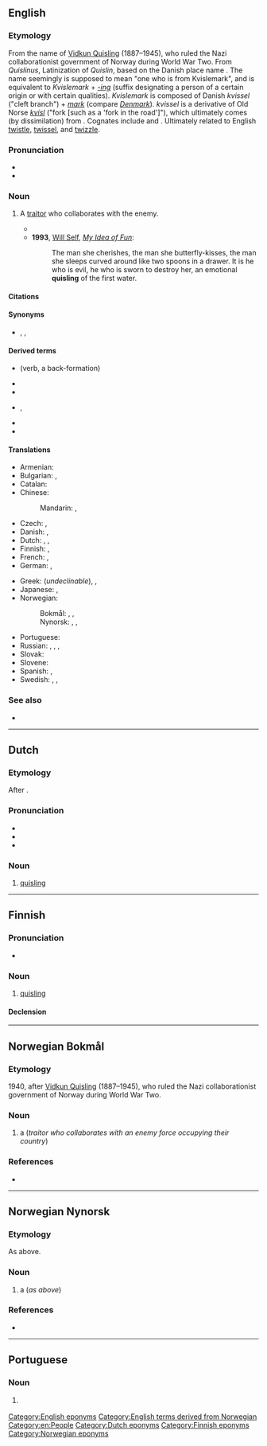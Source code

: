 {{also|Quisling}}
==English==
{{was wotd|2012|July|16}}

===Etymology===
From the name of [[w:Vidkun Quisling|Vidkun Quisling]] (1887–1945), who ruled the Nazi collaborationist government of Norway during World War Two. From ''Quislinus'', Latinization of ''Quislin'', based on the Danish place name {{m|da|Kvislemark}}. The name seemingly is supposed to mean "one who is from Kvislemark", and is equivalent to ''Kvislemark'' + ''[[-ing#Danish|-ing]]'' (suffix designating a person of a certain origin or with certain qualities). ''Kvislemark'' is composed of Danish ''kvissel'' ("cleft branch") + ''[[mark]]'' (compare ''[[Denmark]]''). ''kvissel'' is a derivative of Old Norse ''[[kvísl]]'' ("fork [such as a 'fork in the road']"), which ultimately comes (by dissimilation) from {{der|en|gem-pro|*twīsilō}}. Cognates include {{cog|ang|twisla||confluence, junction, fork of a river or road}} and {{cog|goh|zwisila||forked implement, twig, branch}}. Ultimately related to English [[twistle]], [[twissel]], and [[twizzle]].

===Pronunciation===
* {{IPA|/ˈkwɪz.lɪŋ/|lang=en}}
* {{audio|en-au-quisling.ogg|Audio (AU)|lang=en}}

===Noun===
{{en-noun}}

# {{lb|en|pejorative}} A [[traitor]] who collaborates with the enemy. {{defdate|from 1940}}
#* {{quote-book|en|title=The Quislings: Hitler's Trojan Horses|page=7|author=Walter Tschuppik|year=1940|passage=In many countries, including some where the Jews were neither numerically strong nor in possession of important posts, these envoys of the German Secret Service have been able, solely by the use of anti-Jewish slogans, to create those "national" Fascist movements from which '''Quislings''' are bred.|publisher=Hutchinson}}
#* '''1993''', [[w:Will Self|Will Self]], ''[[w:My Idea of Fun|My Idea of Fun]]'':
#*: The man she cherishes, the man she butterfly-kisses, the man she sleeps curved around like two spoons in a drawer. It is he who is evil, he who is sworn to destroy her, an emotional '''quisling''' of the first water.

====Citations====
{{seeCites}}

====Synonyms====
* {{sense|traitor}} {{l|en|collaborator}}, {{l|en|traitor}}, {{l|en|rat}}

====Derived terms====
{{rel-top|Terms derived from ''quisling'' (noun)}}
* {{l|en|quisle}} (verb, a back-formation)
* {{l|en|quisling-hearted}}
* {{l|en|quislingism}}
{{rel-mid}}
* {{l|en|quislingize}}, {{l|en|quislingized}}
* {{l|en|quisling-minded}}
* {{l|en|quisling-style}}
{{rel-bottom}}

====Translations====
{{trans-top|traitor}}
* Armenian: {{t|hy|կվիսլինգ}}
* Bulgarian: {{t+|bg|предател|m}}, {{t+|bg|изменник|m}}
* Catalan: {{t|ca|col·laboracionista|m|f}}
* Chinese:
*: Mandarin: {{t+|cmn|賣國賊|sc=Hani}}, {{t+|cmn|卖国贼|tr=màiguózéi|sc=Hani}}
* Czech: {{t|cs|kolaborant|m}}, {{t|cs|zrádce|m}}
* Danish: {{t|da|quisling|c}}, {{t|da|landsforræder|c}}
* Dutch: {{t+|nl|quisling|m}}, {{t+|nl|landverrader|m}}, {{t|nl|NSB'er|m}} {{qualifier|pejorative}}
* Finnish: {{t+|fi|quisling}}, {{t|fi|maanpetturi}}
* French: {{t+|fr|quisling|m}}, {{t+|fr|collabo|m|f}}
* German: {{t+|de|Kollaborateur|m}}, {{t+|de|Verräter|m}}
{{trans-mid}}
* Greek: {{t|el|κουίσλινγκ|m}} (''undeclinable''), {{t+|el|δωσίλογος|m}}, {{t+|el|προδότης|m}} {{qualifier|formally}}
* Japanese: {{t+|ja|売国奴|tr=baikokudo}}, {{t+|ja|国賊|tr=kokuzoku}}
* Norwegian:
*: Bokmål: {{t+|nb|quisling|m}}, {{t+|nb|landsforræder|m}}, {{t|nb|landssviker|m}}
*: Nynorsk: {{t|nn|quisling|m}}, {{t|nn|landsforrædar|m}}, {{t|nn|landssvikar|m}}
* Portuguese: {{t|pt|quisling|m}}
* Russian: {{t+|ru|кви́слинг|m}}, {{t+|ru|коллаборациони́ст|m}}, {{t+|ru|преда́тель|m}}, {{t+|ru|изме́нник|m}}
* Slovak: {{t|sk|kvisling|m}}
* Slovene: {{t|sl|kvizling|m}}
* Spanish: {{t|es|colaboracionista|m|f}}, {{t+|es|traidor|m}}
* Swedish: {{t+|sv|quisling|c}}, {{t+|sv|landsförrädare|c}}, {{t+|sv|femtekolonnare|c}}
{{trans-bottom}}

===See also===
* {{l|en|fifth column}}

[[Category:English eponyms]]
[[Category:English terms derived from Norwegian]]
[[Category:en:People]]

----

==Dutch==

===Etymology===
After {{w|Vidkun Quisling}}.

===Pronunciation===
* {{IPA|lang=nl|/ˈkʋɪs.lɪŋ/}}
* {{audio|Nl-quisling.ogg|Audio|lang=nl}}
* {{hyphenation|lang=nl|quis|ling}}

===Noun===
{{nl-noun|m|-en|quislingetje}}

# [[#English|quisling]]
#: {{syn|nl|landverrader}}

[[Category:Dutch eponyms]]

----

==Finnish==

===Pronunciation===
* {{fi-IPA|kvisling(i)}}

===Noun===
{{fi-noun}}

# [[#English|quisling]]

====Declension====
{{fi-decl-risti|quisling|||a|i=0}}

[[Category:Finnish eponyms]]

----

==Norwegian Bokmål==
{{wikipedia|lang=no}}

===Etymology===
1940, after [[w:Vidkun Quisling|Vidkun Quisling]] (1887–1945), who ruled the Nazi collaborationist government of Norway during World War Two.

===Noun===
{{nb-noun-m1}}

# a {{l|en|quisling}} (''traitor who collaborates with an enemy force occupying their country'')

===References===
* {{R:The Bokmål Dictionary}}
[[Category:Norwegian eponyms]]

----

==Norwegian Nynorsk==
{{wikipedia|lang=nn}}

===Etymology===
As above.

===Noun===
{{nn-noun-m1}}

# a {{l|en|quisling}} (''as above'')

===References===
* {{R:The Nynorsk Dictionary}}

----

==Portuguese==

===Noun===
{{pt-noun|m|s}}

# {{lb|pt|pejorative}} {{l|en|quisling}} {{gloss|traitor who collaborates with the enemy}}